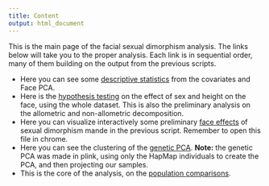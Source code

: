 ```yaml
---
title: Content
output: html_document
---
```


This is the main page of the facial sexual dimorphism analysis.
The links below will take you to the proper analysis.
Each link is in sequential order, many of them building on the output from the previous scripts.

- Here you can see some [descriptive statistics](Code/2017-07-DescriptiveStats.html) from the covariates and Face PCA.
- Here is the [hypothesis testing](Code/2017-07-HTesting.html) on the effect of sex and height on the face, using the whole dataset.
This is also the preliminary analysis on the allometric and non-allometric decomposition.
- Here you can visualize interactively some preliminary [face effects](Code/2017-07-FaceEffects.html) of sexual dimorphism mande in the previous script. 
Remember to open this file in chrome.
- Here you can see the clustering of the [genetic PCA](Code/2017-07-GenAnalysis.html). 
**Note:** the genetic PCA was made in plink, using only the HapMap individuals to create the PCA, and then projecting our samples.
- This is the core of the analysis, on the [population comparisons](Code/2017-08-PopComparison.html). 